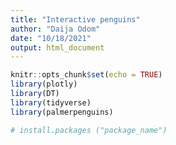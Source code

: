 ```yaml
---
title: "Interactive penguins"
author: "Daija Odom"
date: "10/18/2021"
output: html_document
---
```


```r
knitr::opts_chunk$set(echo = TRUE)
library(plotly)
library(DT)
library(tidyverse)
library(palmerpenguins)

# install.packages ("package_name")
```

